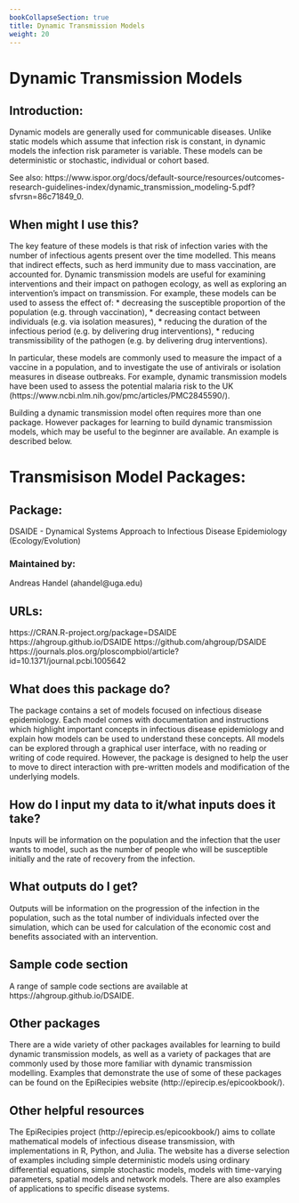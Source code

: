 ```yaml
---
bookCollapseSection: true
title: Dynamic Transmission Models
weight: 20
---
```


# Dynamic Transmission Models

## Introduction:
Dynamic models are generally used for communicable diseases. Unlike static models which assume that infection risk is constant, in dynamic models the infection risk parameter is variable. These models can be deterministic or stochastic, individual or cohort based. 

See also: https://www.ispor.org/docs/default-source/resources/outcomes-research-guidelines-index/dynamic_transmission_modeling-5.pdf?sfvrsn=86c71849_0.


## When might I use this?
The key feature of these models is that risk of infection varies with the number of infectious agents present over the time modelled. 
This means that indirect effects, such as herd immunity due to mass vaccination, are accounted for.
Dynamic transmission models are useful for examining interventions and their impact on pathogen ecology, as well as exploring an intervention’s impact on transmission. For example, these models can be used to assess the effect of:
* decreasing the susceptible proportion of the population (e.g. through vaccination),
* decreasing contact between individuals (e.g. via isolation measures),
* reducing the duration of the infectious period  (e.g. by delivering drug interventions),
* reducing transmissibility of the pathogen (e.g. by delivering drug interventions).

In particular, these models are commonly used to measure the impact of a vaccine in a population, and to investigate the use of antivirals or isolation measures in disease outbreaks.
For example, dynamic transmission models have been used to assess the potential malaria risk to the UK (https://www.ncbi.nlm.nih.gov/pmc/articles/PMC2845590/). 

Building a dynamic transmission model often requires more than one package. However packages for learning to build dynamic transmission models, which may be useful to the beginner are available. An example is described below. 


# Transmisison Model Packages:

## Package: 
DSAIDE - Dynamical Systems Approach to Infectious Disease Epidemiology (Ecology/Evolution)

### Maintained by: 
Andreas Handel (ahandel@uga.edu)

## URLs:
https://CRAN.R-project.org/package=DSAIDE 
https://ahgroup.github.io/DSAIDE
https://github.com/ahgroup/DSAIDE
https://journals.plos.org/ploscompbiol/article?id=10.1371/journal.pcbi.1005642

## What does this package do?
The package contains a set of models focused on infectious disease epidemiology. Each model comes with documentation and instructions which highlight important concepts in infectious disease epidemiology and explain how models can be used to understand these concepts. 
All models can be explored through a graphical user interface, with no reading or writing of code required. However, the package is designed to help the user to move to direct interaction with pre-written models and modification of the underlying models.

## How do I input my data to it/what inputs does it take?
Inputs will be information on the population and the infection that the user wants to model, such as the number of people who will be susceptible initially and the rate of recovery from the infection.

## What outputs do I get?
Outputs will be information on the progression of the infection in the population, such as the total number of individuals infected over the simulation, which can be used for calculation of the economic cost and benefits associated with an intervention.

## Sample code section
A range of sample code sections are available at https://ahgroup.github.io/DSAIDE.

## Other packages
There are a wide variety of other packages availables for learning to build dynamic transmission models, as well as a variety of packages that are commonly used by those more familiar with dynamic transmission modelling. Examples that demonstrate the use of some of these packages can be found on the EpiRecipies website (http://epirecip.es/epicookbook/).

## Other helpful resources
The EpiRecipies project (http://epirecip.es/epicookbook/) aims to collate mathematical models of infectious disease transmission, with implementations in R, Python, and Julia. The website has a diverse selection of examples including simple deterministic models using ordinary differential equations, simple stochastic models, models with time-varying parameters, spatial models and network models. There are also examples of applications to specific disease systems.
